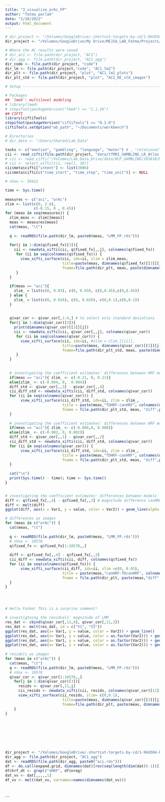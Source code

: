 ```yaml
---
title: "3_visualize_ar6c_FP"
author: "fatma parlak"
date: "2/10/2022"
output: html_document
---
```




```r
# dir_project <- "/Volumes/GoogleDrive/.shortcut-targets-by-id/1-9kU5O4-bU0AeEZKukSvz4jbvolppJGG/ddpham/Prewhitening-Paper"
dir_project <- "/Volumes/GoogleDrive/My Drive/MEJIA_LAB_Fatma/Projects/Prewhitening_Paper"

# Where the AC results were saved
# dir_ac1 <- file.path(dir_project, "AC1")
# dir_agg <- file.path(dir_project, "AC1_agg")
dir_code <- file.path(dir_project, "code")
dir_lm <- file.path(dir_project,"code", "AC1_lm2")
dir_plt <- file.path(dir_project, "plot", "AC1_lm2_plots")
dir_plt_std <- file.path(dir_project, "plot", "AC1_RE_std_images")

# Setup ---------------------------------------------------------------------------------

# Packages
## `lme4`: multilevel modeling
# library(lme4)
# stopifnot(packageVersion("lme4") >= "1.1.26")
## CIFTI
library(ciftiTools)
stopifnot(packageVersion("ciftiTools") >= "0.2.0")
ciftiTools.setOption("wb_path", "~/Documents/workbench")

# Directories
# dir_data <- "/Users/Shared/Lab_Data"

tasks <- c("emotion", "gambling", "language", "motor") # , "relational", "social")
cii <- read_cifti(file.path(dir_project, "data/tfMRI_GAMBLING_LR_Atlas.dtseries.nii"), resamp_res = 6000)
# cii <- read_cifti("/Volumes/Lab_Data_Drive/data/HCP_GAMBLING/103818/MNINonLinear/Results/tfMRI_GAMBLING_LR/tfMRI_GAMBLING_LR_Atlas.dtseries.nii", resamp_res = 6000)
# cii <- select_xifti(cii, rep(1, 10))
cii$meta$cifti["intent"] <- list(3006)
cii$meta$cifti[c("time_start", "time_step", "time_unit")] <- NULL
```

```r
# nVox <- 59412

time <- Sys.time()
  
measures <- c("aci", "ar6c")
zlim <- list(c(0, 2.8),
             c(-0.15, 0 , 0.45))
for (meas in seq(measures)) {
  zlim_meas <- zlim[[meas]]
  meas <- measures[meas]
  cat(meas, "\t")
  
  q <- readRDS(file.path(dir_lm, paste0(meas, "LMM_FP.rds")))
  
  for(j in 1:dim(q$fixed_fx)[3]){
    cii <- newdata_xifti(cii, q$fixed_fx[,,j], colnames(q$fixed_fx))
     for (ii in seq(colnames(q$fixed_fx))) { 
       view_xifti_surface(cii, idx=ii, zlim = zlim_meas, 
                          title=paste(meas, dimnames(q$fixed_fx)[[3]][j], colnames(q$fixed_fx)[ii], sep=" "), 
                          fname=file.path(dir_plt, meas, paste(dimnames(q$fixed_fx)[[3]][j], colnames(q$fixed_fx)[ii], sep="_"))) 
     }
  }
  
  if(meas == "aci"){ 
    zlim_ = list(c(0, 0.03), c(0, 0.03), c(0,0.45),c(0,0.45))
  } else {
    zlim_ = list(c(0, 0.026), c(0, 0.026), c(0,0.1),c(0,0.1))
  }
  
  
  q$var_cor <- q$var_cor[,1:4,] # to select only standard deviations
  for(j in 1:dim(q$var_cor)[3]){
    print(dimnames(q$var_cor)[[3]][j])
    cii <- newdata_xifti(cii, q$var_cor[,,j], colnames(q$var_cor))
     for (ii in seq(colnames(q$var_cor))) { 
       view_xifti_surface(cii, idx=ii, #zlim = zlim_[[ii]], 
                          title=paste(meas, dimnames(q$var_cor)[[3]][j], colnames(q$var_cor)[ii], sep=" "), 
                          fname=file.path(dir_plt_std, meas, paste(dimnames(q$var_cor)[[3]][j], colnames(q$var_cor)[ii], sep="_"))) 
     }
  }
  
  
  # investigating the coefficient estimates' differences between HRF modeling in npw
  if(meas == "aci"){ zlim_ <- c(-0.21, 0, 0.21)}
  else{zlim_ <- c(-0.004, 0,  0.004)}
  diff_std <- q$var_cor[,,3] - q$var_cor[,,4]
  cii_diff_std <- newdata_xifti(cii, diff_std, colnames(q$var_cor))
  for (ii in seq(colnames(q$var_cor))) { 
       view_xifti_surface(cii_diff_std, idx=ii, zlim = zlim_,
                          title = paste(meas,"TDHRF-canHRF", colnames(q$var_cor)[ii], sep=" "), 
                          fname = file.path(dir_plt_std, meas, "diff",paste("npw", colnames(q$var_cor)[ii], sep="_")))
  }
  
  # investigating the coefficient estimates' differences between HRF modeling in with pw
  if(meas == "aci"){ zlim_ <- c(-0.008,0, 0.008)}
  else{zlim_ <- c(-0.002, 0, 0.002)}
  diff_std <- q$var_cor[,,1] - q$var_cor[,,2]
  cii_diff_std <- newdata_xifti(cii, diff_std, colnames(q$var_cor))
  for (ii in seq(colnames(q$var_cor))) { 
       view_xifti_surface(cii_diff_std, idx=ii, zlim = zlim_,
                          title = paste(meas,"TDHRF-canHRF", colnames(q$var_cor)[ii], sep=" "), 
                          fname = file.path(dir_plt_std, meas, "diff",paste("pw", colnames(q$var_cor)[ii], sep="_")))
  }
  
  cat("\n")
  print(Sys.time() - time); time <- Sys.time()
}


# investigating the coefficient estimates' differences between models
diff <- q$fixed_fx[,,4] - q$fixed_fx[,,3] # magnitude difference canHRF- TDcanHRF with no pw on both cases 
diff <- melt(diff)
ggplot(diff, aes(x = Var1, y = value, color = Var2)) + geom_line(alpha = 0.4) + facet_wrap(~Var2)

# differences as images
for (meas in c("ar6c")) {
  cat(meas, "\t")
  
  q <- readRDS(file.path(dir_lm, paste0(meas, "LMM_FP.rds")))
  # nVox <- 10578
  q$fixed_fx <- q$fixed_fx[1:10578,,]
  
  diff <- q$fixed_fx[,,4] - q$fixed_fx[,,3]
  cii_diff <- newdata_xifti(cii, diff, colnames(q$fixed_fx))
  for (ii in seq(colnames(q$fixed_fx))) { 
       view_xifti_surface(cii_diff, idx=ii, zlim =c(0, 0.05),
                          title = paste(meas,"canHRF-TDcanHRF", colnames(q$fixed_fx)[ii], sep=" "), 
                          fname = file.path(dir_plt, paste(meas,"diff", colnames(q$fixed_fx)[ii], sep="_")))
  }
}




# Hello Fatma! This is a surprise comment!

# investigtaing the residuals' magnitude of LMM
res_dat <- cbind(q$var_cor[,11,4], q$var_cor[,11,3])
res_dat <- melt(res_dat, id = c("V1", "V2"))
ggplot(res_dat, aes(x= Var1, y = value, color = Var2)) + geom_line()
ggplot(res_dat, aes(x= Var1, y = value, color = as.factor(Var2))) + geom_line()
ggplot(res_dat, aes(x= Var1, y = value, color = as.factor(Var2))) + geom_line(alpha = 0.4)
ggplot(res_dat, aes(x= Var1, y = value, color = as.factor(Var2))) + geom_line("line")
 
# residuls as images
for (meas in c("ar6c")) {
  cat(meas, "\t")
  q <- readRDS(file.path(dir_lm, paste0(meas, "LMM_FP.rds")))
  # nVox <- 10578
  q$var_cor <- q$var_cor[1:10578,,]
    for(j in 1:dim(q$var_cor)[3]){
      resids <- q$var_cor[,11,j]
      cii_resids <- newdata_xifti(cii, resids, colnames(q$var_cor)[11])
      view_xifti_surface(cii_resids, zlim= c(0,0.1),
                          title=paste(meas, dimnames(q$var_cor)[[3]][j], colnames(q$var_cor)[11], sep=" "), 
                          fname=file.path(dir_plt, paste(meas, dimnames(q$var_cor)[[3]][j], colnames(q$var_cor)[11], sep="_")))
    }
}








dir_project <- "/Volumes/GoogleDrive/.shortcut-targets-by-id/1-9kU5O4-bU0AeEZKukSvz4jbvolppJGG/ddpham/Prewhitening-Paper"
dir_agg <- file.path(dir_project, "AC1_agg")
dat <- readRDS(file.path(dir_agg, paste0("aci.rds")))
df <- do.call(expand.grid, dimnames(dat)[rev(seq(length(dim(dat))-1))])
df$hrf_dt <- grepl("dHRF", df$nreg)
dat_vv <- dat[,,,,,1]
df_vv <- melt(dat_vv, varnames=names(dimnames(dat_vv)))




```

```


